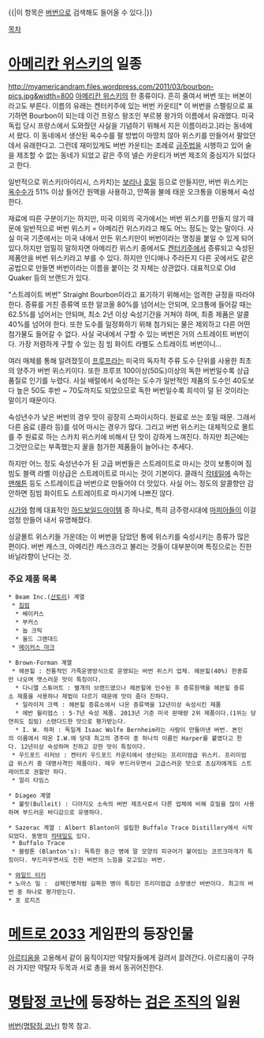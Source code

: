 {{|이 항목은 [[버번]]으로 검색해도 들어올 수 있다.|}}

[[목차]]

= [[아메리칸 위스키]]의 일종 =

http://myamericandram.files.wordpress.com/2011/03/bourbon-pics.jpg&width=800
[[아메리칸 위스키]]의 한 종류이다. 흔히 줄여서 버번 또는 버본이라고도 부른다. 이름의 유래는 켄터키주에 있는 버번 카운티[* 이 버번을 스펠링으로 표기하면 Bourbon이 되는데 이건 프랑스 왕조인 부르봉 왕가의 이름에서 유래했다. 미국 독립 당시 프랑스에서 도와줬던 사실을 기념하기 위해서 지은 이름이라고.]라는 동네에서 왔다. 이 동네에서 생산된 옥수수를 팔 방법이 마땅치 않아 위스키를 만들어서 팔았던 데서 유래한다고. 그런데 재미있게도 버번 카운티는 조례로 [[금주법]]을 시행하고 있어 술을 제조할 수 없는 동네가 되었고 같은 주의 넬슨 카운티가 버번 제조의 중심지가 되었다고 한다.

일반적으로 위스키(아이리시, 스카치)는 [[보리]]나 [[호밀]] 등으로 만들지만, 버번 위스키는 [[옥수수]]가 51% 이상 들어간 원액을 사용하고, 안쪽을 불에 태운 오크통을 이용해서 숙성한다. 

재료에 따른 구분이기는 하지만, 미국 이외의 국가에서는 버번 위스키를 만들지 않기 때문에 일반적으로 버번 위스키 = 아메리칸 위스키라고 해도 어느 정도는 맞는 말이다. 사실 미국 기준에서는 미국 내에서 만든 위스키만이 버번이라는 명칭을 붙일 수 있게 되어있다.하지만 엄밀히 말하자면 아메리칸 위스키 중에서도 [[켄터키]]주에서 증류되고 숙성된 제품만을 버번 위스키라고 부를 수 있다. 하지만 인디애나 주라든지 다른 곳에서도 같은 공법으로 만들면 버번이라는 이름을 붙이는 것 자체는 상관없다. 대표적으로 Old Quaker 등의 브랜드가 있다.

"스트레이트 버번" Straight Bourbon이라고 표기하기 위해서는 엄격한 규정을 따라야 한다. 증류를 거친 증류액 또한 알코올 80%를 넘어서는 안되며, 오크통에 들어갈 때는 62.5%를 넘어서는 안되며, 최소 2년 이상 숙성기간을 거쳐야 하며, 최종 제품은 알콜 40%를 넘어야 한다. 또한  도수를 일정화하기 위해 첨가되는 물은 제외하고 다른 어떤 첨가물도 들어갈 수 없다. 사실 국내에서 구할 수 있는 버번은 거의 스트레이트 버번이다. 가장 저렴하게 구할 수 있는 짐 빔 화이트 라벨도 스트레이트 버번이니...

여러 매체를 통해 알려졌듯이 [[프루프]]라는 미국의 독자적 주류 도수 단위를 사용한 최초의 양주가 버번 위스키이다. 또한 프루프 100이상(50도)이상의 독한 버번일수록 상급 품질로 인기를 누렸다. 사실 배럴에서 숙성하는 도수가 일반적인 제품의 도수인 40도보다 높은 50도 후반 ~ 70도까지도 되었으므로 독한 버번일수록 희석이 덜 된 것이라는 말이기 때문이다.

숙성년수가 낮은 버번의 경우 맛이 굉장히 스파이시하다. 원료로 쓰는 호밀 때문. 그래서 다른 음료 (콜라 등)를 섞어 마시는 경우가 많다. 그리고 버번 위스키는 대체적으로 몰트를 주 원료로 하는 스카치 위스키에 비해서 단 맛이 강하게 느껴진다. 하지만 최근에는 그것만으로는 부족했는지 꿀을 첨가한 제품들이 늘어나는 추세다.

하지만 어느 정도 숙성년수가 된 고급 버번들은 스트레이트로 마시는 것이 보통이며 짐빔도 블랙 라벨 이상급은 스트레이트로 마시는 것이 기본이다.  클래식 [[칵테일]]에 속하는 [[맨해튼]] 등도 스트레이트급 버번으로 만들어야 더 맛있다. 사실 어느 정도의 알콜향만 감안하면 짐빔 화이트도 스트레이트로 마시기에 나쁘진 않다.

[[시가]]와 함께 대표적인 [[하드보일드]]아이템 중 하나로, 특히 금주령시대에 [[마피아]]들이 이걸 엄청 만들어 내서 유명해졌다.

싱글몰트 위스키들 가운데는 이 버번을 담았던 통에 위스키를 숙성시키는 종류가 많은 편이다. 버번 캐스크, 아메리칸 캐스크라고 불리는 것들이 대부분이며 특징으로는 진한 바닐라향이 난다는 것.

=== 주요 제품 목록 ===
 * Beam Inc.([[산토리]]) 계열
  * [[짐빔]]
   * 베이커스
   * 부커스
   * 놉 크릭
   * 올드 그랜대드
  * [[메이커스 마크]]

 * Brown-Forman 계열
  * 헤븐힐 : 전통적인 가족운영방식으로 운영되는 버번 위스키 업체. 헤븐힐(40%) 한종류만 나오며 옛스러운 맛이 특징이다.
   * 다니엘 스튜어트 : 별개의 브랜드였으나 헤븐힐에 인수된 후 증류원액을 헤븐힐 증류소 제품을 사용하나 제법이 다르기 때문에 맛이 좀더 진하다.
   * 일라이저 크렉 : 헤븐힐 증류소에서 나온 증류액을 12년이상 숙성시킨 제품
   * 에반 윌리엄스 : 5-7년 숙성 제품. 2013년 기준 미국 판매량 2위 제품이다.(1위는 당연히도 짐빔) 스탠다드한 맛으로 평가받는다.
   * I. W. 하퍼 : 독일계 Isaac Wolfe Bernheim라는 사람이 만들어낸 버번. 본인의 이름에서 따온 I.W.에 당대 최고의 경주마 중 하나의 이름인 Harper를 붙였다고 한다. 12년이상 숙성하며 진하고 강한 맛이 특징이다.
  * 우드포드 리저브 : 켄터키 우드포드 카운티에서 생산되는 프리미엄급 위스키. 프리미엄급 위스키 중 대명사격인 제품이다. 매우 부드러우면서 고급스러운 맛으로 초심자에게도 스트레이트로 권할만 하다.
  * 얼리 타임스 

 * Diageo 계열
  * 불릿(Bulleit) : 디아지오 소속의 버번 제조사로서 다른 업체에 비해 호밀을 많이 사용하며 부드러운 바디감으로 유명하다.

 * Sazerac 계열 : Albert Blanton이 설립한 Buffalo Trace Distillery에서 시작되었다. 동명의 [[칵테일]]도 있다.
  * Buffalo Trace
  * 블랑톤 (Blanton's): 독특한 둥근 병에 말 모양의 피규어가 붙어있는 코르크마개가 특징이다. 부드러우면서도 진한 버번의 느낌을 갖고있는 버번.

 * [[와일드 터키]]
 * 노아스 밀 :  샴페인병처럼 길쭉한 병이 특징인 프리미엄급 소량생산 버번이다. 최고의 버번 중 하나로 평가받는다.
 * 포 로지즈

= [[메트로 2033]] 게임판의 등장인물 =
[[아르티옴]]을 고용해서 같이 움직이지만 약탈자들에게 걸려서 끌려간다. 아르티옴이 구하러 가지만 약탈자 두목과 서로 총을 쏴서 동귀어진한다.

= [[명탐정 코난]]에 등장하는 [[검은 조직]]의 일원 =
[[버번(명탐정 코난)]] 항목 참고.
